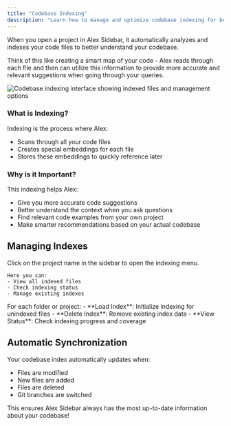 ```yaml
---
title: "Codebase Indexing"
description: "Learn how to manage and optimize codebase indexing for better AI assistance"
---
```


When you open a project in Alex Sidebar, it automatically analyzes and indexes your code files to better understand your codebase.

Think of this like creating a smart map of your code - Alex reads through each file and then can utilize this information to provide more accurate and relevant suggestions when going through your queries.

<Frame>
  <img
    src="/images/codebase-indexing.png"
    alt="Codebase indexing interface showing indexed files and management options"
  />
</Frame>

### What is Indexing?
Indexing is the process where Alex:
- Scans through all your code files
- Creates special embeddings for each file
- Stores these embeddings to quickly reference later

### Why is it Important?
This indexing helps Alex:
- Give you more accurate code suggestions
- Better understand the context when you ask questions
- Find relevant code examples from your own project
- Make smarter recommendations based on your actual codebase

## Managing Indexes

<Steps>
  <Step title="Access Index Management">
    Click on the project name in the sidebar to open the indexing menu.
    
    Here you can:
    - View all indexed files
    - Check indexing status
    - Manage existing indexes
  </Step>

  <Step title="Index Operations">
    For each folder or project:
    - **Load Index**: Initialize indexing for unindexed files
    - **Delete Index**: Remove existing index data
    - **View Status**: Check indexing progress and coverage
  </Step>
</Steps>

## Automatic Synchronization
Your codebase index automatically updates when:
- Files are modified
- New files are added
- Files are deleted
- Git branches are switched

This ensures Alex Sidebar always has the most up-to-date information about your codebase!
